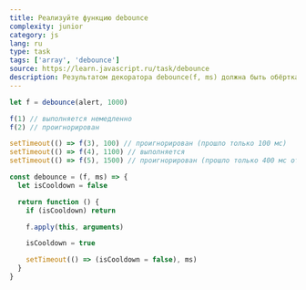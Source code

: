 ```yaml
---
title: Реализуйте функцию debounce
complexity: junior
category: js
lang: ru
type: task
tags: ['array', 'debounce']
source: https://learn.javascript.ru/task/debounce
description: Результатом декоратора debounce(f, ms) должна быть обёртка, которая передаёт вызов f не более одного раза в ms миллисекунд. Другими словами, когда мы вызываем debounce, это гарантирует, что все остальные вызовы будут игнорироваться в течение ms.
---
```


```js example
let f = debounce(alert, 1000)

f(1) // выполняется немедленно
f(2) // проигнорирован

setTimeout(() => f(3), 100) // проигнорирован (прошло только 100 мс)
setTimeout(() => f(4), 1100) // выполняется
setTimeout(() => f(5), 1500) // проигнорирован (прошло только 400 мс от последнего вызова)
```

```js answer
const debounce = (f, ms) => {
  let isCooldown = false

  return function () {
    if (isCooldown) return

    f.apply(this, arguments)

    isCooldown = true

    setTimeout(() => (isCooldown = false), ms)
  }
}
```
